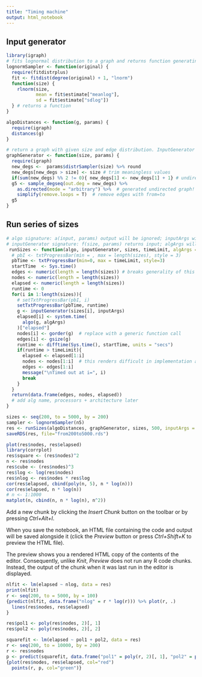 ```yaml
---
title: "Timing machine"
output: html_notebook
---
```


## Input generator
```r
library(igraph)
# fits lognormal distribution to a graph and returns function generating vector[size] of samples from that distribution
lognormSampler <- function(original) {
  require(fitdistrplus)
  fit <- fitdist(degree(original) + 1, "lnorm")
  function(size) {
    rlnorm(size,
           mean = fit$estimate["meanlog"],
           sd = fit$estimate["sdlog"])
  } # returns a function
}
```

```r
algoDistances <- function(g, params) {
  require(igraph)
  distances(g)
}
```

```r
# return a graph with given size and edge distribution. InputGenerator when provided with distrSampler
graphGenerator <- function(size, params) {
  require(igraph)
  new_degs <-  params$distrSampler(size) %>% round
  new_degs[new_degs > size] <- size # trim meaningless values
  if(sum(new_degs) %% 2 != 0){ new_degs[1] <- new_degs[1] + 1} # undirected graph must have even sum of orders
  g5 <- sample_degseq(out.deg = new_degs) %>%
    as.directed(mode = "arbitrary") %>%  # generated undirected graph! Fix?
    simplify(remove.loops = T)  # remove edges with from=to
  g5
}
```

## Run series of sizes
```r
# algo signature: a(input, params) output will be ignored; inputArgs will be passed as params
# inputGenerator signature: f(size, params) returns input; algArgs will be passed as params
 runSizes <- function(algo, inputGenerator, sizes, timeLimit, algArgs = c(), inputArgs = NULL) {
  # pbI <- txtProgressBar(min = , max = length(sizes), style = 3)
  pbTime <- txtProgressBar(min=0, max = timeLimit, style=3)
  startTime  <- Sys.time()
  edges <- numeric(length = length(sizes)) # breaks generality of this function. Fix it later
  nodes <- numeric(length = length(sizes))
  elapsed <- numeric(length = length(sizes))
  runtime <- 0
  for(i in 1:length(sizes)){
    # setTxtProgressBar(pbI, i)
    setTxtProgressBar(pbTime, runtime)
    g <- inputGenerator(sizes[i], inputArgs)
    elapsed[i] <- system.time(
      algo(g, algArgs)
    )["elapsed"]
    nodes[i] <- gorder(g)  # replace with a generic function call
    edges[i] <- gsize(g)
    runtime <- difftime(Sys.time(), startTime, units = "secs") 
    if(runtime > timeLimit){
      elapsed <- elapsed[1:i]
      nodes <- nodes[1:i]  # this renders difficult in implementation as generic
      edges <- edges[1:i]
      message("\nTimed out at i=", i)
      break
    }
  }
  return(data.frame(edges, nodes, elapsed))
  # add alg name, processors + architecture later
}
```

```r
sizes <- seq(200, to = 5000, by = 200)
sampler <- lognormSampler(n5)
res <- runSizes(algoDistances, graphGenerator, sizes, 500, inputArgs = c(distrSampler = sampler), algArgs = c())
saveRDS(res, file="from200to5000.rds")
```

```r
plot(res$nodes, res$elapsed)
library(corrplot)
res$square <- (res$nodes)^2
n <- res$nodes
res$cube <- (res$nodes)^3
res$log <- log(res$nodes)
res$nlog <- res$nodes * res$log
cor(res$elapsed, cbind(poly(n, 5), n * log(n)))
cor(res$elapsed, n * log(n))
# n <- 1:1000
matplot(n, cbind(n, n * log(n), n^2))
```

Add a new chunk by clicking the *Insert Chunk* button on the toolbar or by pressing *Ctrl+Alt+I*.

When you save the notebook, an HTML file containing the code and output will be saved alongside it (click the *Preview* button or press *Ctrl+Shift+K* to preview the HTML file).

The preview shows you a rendered HTML copy of the contents of the editor. Consequently, unlike *Knit*, *Preview* does not run any R code chunks. Instead, the output of the chunk when it was last run in the editor is displayed.
```r
nlfit <- lm(elapsed ~ nlog, data = res)
print(nlfit)
r <- seq(200, to = 5000, by = 100)
{predict(nlfit, data.frame("nlog" = r * log(r))) %>% plot(r, .)
  lines(res$nodes, res$elapsed)
}
```
```r
res$pol1 <- poly(res$nodes, 2)[, 1]
res$pol2 <- poly(res$nodes, 2)[, 2]

squarefit <- lm(elapsed ~ pol1 + pol2, data = res)
r <- seq(200, to = 10000, by = 200)
r <- res$nodes
p <- predict(squarefit, data.frame("pol1" = poly(r, 2)[, 1], "pol2" = poly(r, 2)[, 2]))
{plot(res$nodes, res$elapsed, col="red")
  points(r, p, col="green")}
```

